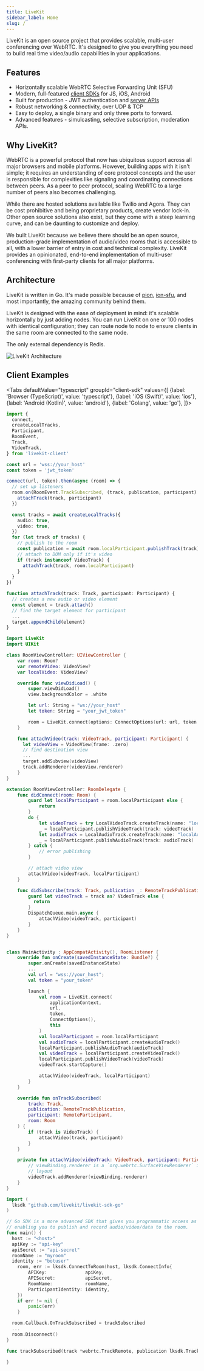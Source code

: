 ```yaml
---
title: LiveKit
sidebar_label: Home
slug: /
---
```


LiveKit is an open source project that provides scalable, multi-user conferencing over WebRTC. It's designed to give you everything you need to build real time video/audio capabilities in your applications.

## Features

- Horizontally scalable WebRTC Selective Forwarding Unit (SFU)
- Modern, full-featured [client SDKs](references/client-sdks.md) for JS, iOS, Android
- Built for production - JWT authentication and [server APIs](references/server-apis.md)
- Robust networking & connectivity, over UDP & TCP
- Easy to deploy, a single binary and only three ports to forward.
- Advanced features - simulcasting, selective subscription, moderation APIs.

## Why LiveKit?

WebRTC is a powerful protocol that now has ubiquitous support across all major browsers and mobile platforms. However, building apps with it isn't simple; it requires an understanding of core protocol concepts and the user is responsible for complexities like signaling and coordinating connections between peers. As a peer to peer protocol, scaling WebRTC to a large number of peers also becomes challenging.

While there are hosted solutions available like Twilio and Agora. They can be cost prohibitive and being proprietary products, create vendor lock-in. Other open source solutions also exist, but they come with a steep learning curve, and can be daunting to customize and deploy.

We built LiveKit because we believe there should be an open source, production-grade implementation of audio/video rooms that is accessible to all, with a lower barrier of entry in cost and technical complexity. LiveKit provides an opinionated, end-to-end implementation of multi-user conferencing with first-party clients for all major platforms.

## Architecture

LiveKit is written in Go. It's made possible because of [pion](https://github.com/pion/webrtc), [ion-sfu](https://github.com/pion/ion-sfu), and most importantly, the amazing community behind them.

LiveKit is designed with the ease of deployment in mind: it's scalable horizontally by just adding nodes. You can run LiveKit on one or 100 nodes with identical configuration; they can route node to node to ensure clients in the same room are connected to the same node.

The only external dependency is Redis.

![LiveKit Architecture](/img/architecture.png)

## Client Examples

<Tabs
  defaultValue="typescript"
  groupId="client-sdk"
  values={[
    {label: 'Browser (TypeScript)', value: 'typescript'},
    {label: 'iOS (Swift)', value: 'ios'},
    {label: 'Android (Kotlin)', value: 'android'},
    {label: 'Golang', value: 'go'},
  ]}>
  <TabItem value="typescript">

```typescript
import {
  connect,
  createLocalTracks,
  Participant,
  RoomEvent,
  Track,
  VideoTrack,
} from 'livekit-client'

const url = 'wss://your_host'
const token = 'jwt_token'

connect(url, token).then(async (room) => {
  // set up listeners
  room.on(RoomEvent.TrackSubscribed, (track, publication, participant) => {
    attachTrack(track, participant)
  })

  const tracks = await createLocalTracks({
    audio: true,
    video: true,
  })
  for (let track of tracks) {
    // publish to the room
    const publication = await room.localParticipant.publishTrack(track)
    // attach to DOM only if it's video
    if (track instanceof VideoTrack) {
      attachTrack(track, room.localParticipant)
    }
  }
})

function attachTrack(track: Track, participant: Participant) {
  // creates a new audio or video element
  const element = track.attach()
  // find the target element for participant
  ...
  target.appendChild(element)
}

```

  </TabItem>
  <TabItem value="ios">

```swift
import LiveKit
import UIKit

class RoomViewController: UIViewController {
    var room: Room?
    var remoteVideo: VideoView?
    var localVideo: VideoView?

    override func viewDidLoad() {
        super.viewDidLoad()
        view.backgroundColor = .white

        let url: String = "ws://your_host"
        let token: String = "your_jwt_token"

        room = LiveKit.connect(options: ConnectOptions(url: url, token: token), delegate: self)
    }

    func attachVideo(track: VideoTrack, participant: Participant) {
      let videoView = VideoView(frame: .zero)
      // find destination view
      ...
      target.addSubview(videoView)
      track.addRenderer(videoView.renderer)
    }
}

extension RoomViewController: RoomDelegate {
    func didConnect(room: Room) {
        guard let localParticipant = room.localParticipant else {
            return
        }
        do {
            let videoTrack = try LocalVideoTrack.createTrack(name: "localVideo")
            _ = localParticipant.publishVideoTrack(track: videoTrack)
            let audioTrack = LocalAudioTrack.createTrack(name: "localAudio")
            _ = localParticipant.publishAudioTrack(track: audioTrack)
        } catch {
            // error publishing
        }

        // attach video view
        attachVideo(videoTrack, localParticipant)
    }

    func didSubscribe(track: Track, publication _: RemoteTrackPublication, participant _: RemoteParticipant) {
        guard let videoTrack = track as? VideoTrack else {
          return
        }
        DispatchQueue.main.async {
            attachVideo(videoTrack, participant)
        }
    }
}
```

  </TabItem>
  <TabItem value="android">


```kt

class MainActivity : AppCompatActivity(), RoomListener {
    override fun onCreate(savedInstanceState: Bundle?) {
        super.onCreate(savedInstanceState)
        ...
        val url = "wss://your_host";
        val token = "your_token"

        launch {
            val room = LiveKit.connect(
                applicationContext,
                url,
                token,
                ConnectOptions(),
                this
            )
            val localParticipant = room.localParticipant
            val audioTrack = localParticipant.createAudioTrack()
            localParticipant.publishAudioTrack(audioTrack)
            val videoTrack = localParticipant.createVideoTrack()
            localParticipant.publishVideoTrack(videoTrack)
            videoTrack.startCapture()

            attachVideo(videoTrack, localParticipant)
        }
    }

    override fun onTrackSubscribed(
        track: Track,
        publication: RemoteTrackPublication,
        participant: RemoteParticipant,
        room: Room
    ) {
        if (track is VideoTrack) {
            attachVideo(track, participant)
        }
    }

    private fun attachVideo(videoTrack: VideoTrack, participant: Participant) {
        // viewBinding.renderer is a `org.webrtc.SurfaceViewRenderer` in your
        // layout
        videoTrack.addRenderer(viewBinding.renderer)
    }
}

```

</TabItem>

<TabItem value="go">

```go
import (
  lksdk "github.com/livekit/livekit-sdk-go"
)

// Go SDK is a more advanced SDK that gives you programmatic access as a client
// enabling you to publish and record audio/video/data to the room.
func main() {
  host := "<host>"
  apiKey := "api-key"
  apiSecret := "api-secret"
  roomName := "myroom"
  identity := "botuser"
	room, err := lksdk.ConnectToRoom(host, lksdk.ConnectInfo{
		APIKey:              apiKey,
		APISecret:           apiSecret,
		RoomName:            roomName,
		ParticipantIdentity: identity,
	})
	if err != nil {
		panic(err)
	}

  room.Callback.OnTrackSubscribed = trackSubscribed
  ...
  room.Disconnect()
}

func trackSubscribed(track *webrtc.TrackRemote, publication lksdk.TrackPublication, rp *lksdk.RemoteParticipant) {

}
```

</TabItem>
</Tabs>
